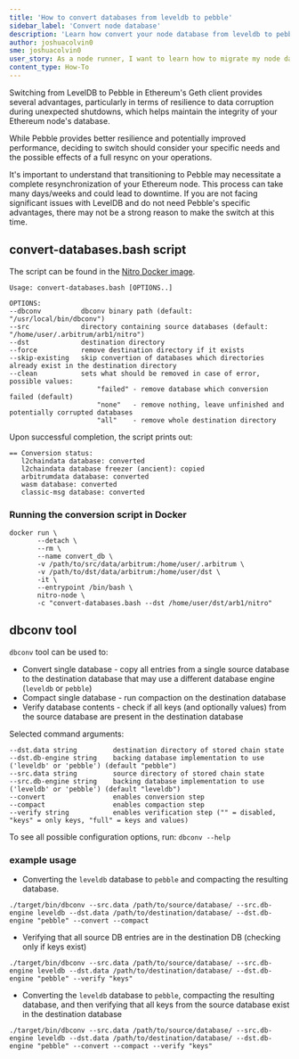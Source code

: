 ```yaml
---
title: 'How to convert databases from leveldb to pebble'
sidebar_label: 'Convert node database'
description: 'Learn how convert your node database from leveldb to pebble'
author: joshuacolvin0
sme: joshuacolvin0
user_story: As a node runner, I want to learn how to migrate my node database from leveldb to pebble.
content_type: How-To
---
```



Switching from LevelDB to Pebble in Ethereum's Geth client provides several advantages, particularly in terms of resilience to data corruption during unexpected
shutdowns, which helps maintain the integrity of your Ethereum node's database.

While Pebble provides better resilience and potentially improved performance, deciding to switch should consider your specific needs and the possible effects of
a full resync on your operations.

<VanillaAdmonition type="note">

It's important to understand that transitioning to Pebble may necessitate a complete resynchronization of your Ethereum node. This process can take many
days/weeks and could lead to downtime. If you are not facing significant issues with LevelDB and do not need Pebble's specific advantages, there may not be a
strong reason to make the switch at this time.

</VanillaAdmonition>

## convert-databases.bash script

The script can be found in the [Nitro Docker image](https://github.com/OffchainLabs/nitro/blob/7fdc5681c410bf283029e62bde4a1367b32f647d/Dockerfile#L283).

```shell
Usage: convert-databases.bash [OPTIONS..]

OPTIONS:
--dbconv          dbconv binary path (default: "/usr/local/bin/dbconv")
--src             directory containing source databases (default: "/home/user/.arbitrum/arb1/nitro")
--dst             destination directory
--force           remove destination directory if it exists
--skip-existing   skip convertion of databases which directories already exist in the destination directory
--clean           sets what should be removed in case of error, possible values:
                      "failed" - remove database which conversion failed (default)
                      "none"   - remove nothing, leave unfinished and potentially corrupted databases
                      "all"    - remove whole destination directory

```

Upon successful completion, the script prints out:

```shell
== Conversion status:
   l2chaindata database: converted
   l2chaindata database freezer (ancient): copied
   arbitrumdata database: converted
   wasm database: converted
   classic-msg database: converted

```

### Running the conversion script in Docker

```shell
docker run \
       --detach \
       --rm \
       --name convert_db \
       -v /path/to/src/data/arbitrum:/home/user/.arbitrum \
       -v /path/to/dst/data/arbitrum:/home/user/dst \
       -it \
       --entrypoint /bin/bash \
       nitro-node \
       -c "convert-databases.bash --dst /home/user/dst/arb1/nitro"
```

## dbconv tool

`dbconv` tool can be used to:

- Convert single database - copy all entries from a single source database to the destination database that may use a different database engine (`leveldb` or
  `pebble`)
- Compact single database - run compaction on the destination database
- Verify database contents - check if all keys (and optionally values) from the source database are present in the destination database

Selected command arguments:

```shell
--dst.data string         destination directory of stored chain state
--dst.db-engine string    backing database implementation to use ('leveldb' or 'pebble') (default "pebble")
--src.data string         source directory of stored chain state
--src.db-engine string    backing database implementation to use ('leveldb' or 'pebble') (default "leveldb")
--convert                 enables conversion step
--compact                 enables compaction step
--verify string           enables verification step ("" = disabled, "keys" = only keys, "full" = keys and values)
```

To see all possible configuration options, run: `dbconv --help`

### example usage

- Converting the `leveldb` database to `pebble` and compacting the resulting database.

```shell
./target/bin/dbconv --src.data /path/to/source/database/ --src.db-engine leveldb --dst.data /path/to/destination/database/ --dst.db-engine "pebble" --convert --compact
```

- Verifying that all source DB entries are in the destination DB (checking only if keys exist)

```shell
./target/bin/dbconv --src.data /path/to/source/database/ --src.db-engine leveldb --dst.data /path/to/destination/database/ --dst.db-engine "pebble" --verify "keys"
```

- Converting the `leveldb` database to `pebble`, compacting the resulting database, and then verifying that all keys from the source database exist in the
  destination database

```shell
./target/bin/dbconv --src.data /path/to/source/database/ --src.db-engine leveldb --dst.data /path/to/destination/database/ --dst.db-engine "pebble" --convert --compact --verify "keys"
```
